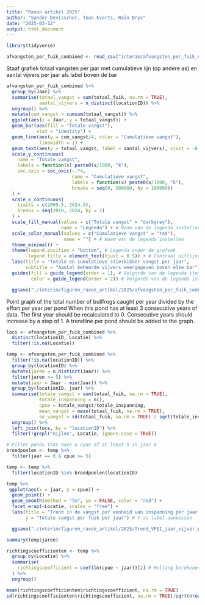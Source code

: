 ```yaml
---
title: "Ravon artikel 2025"
author: "Sander Devisscher, Teun Everts, Rein Brys"
date: "2025-03-12"
output: html_document
---
```


```r
library(tidyverse)
```

```r
afvangsten_per_fuik_combined <- read_csv("interim/afvangsten_per_fuik_combined.csv")
```

Staaf grafiek totaal vangsten per jaar
met cumulatieve lijn (op andere as)
en aantal vijvers per jaar als label boven de bar
```r
afvangsten_per_fuik_combined %>%
  group_by(Jaar) %>%
  summarise(totaal_vangst = sum(totaal_fuik, na.rm = TRUE),
            aantal_vijvers = n_distinct(locationID)) %>%
  ungroup() %>% 
  mutate(cum_vangst = cumsum(totaal_vangst)) %>% 
  ggplot(aes(x = Jaar, y = totaal_vangst)) +
  geom_bar(aes(fill = "Totale vangst"), 
           stat = "identity") +
  geom_line(aes(y = cum_vangst/4, color = "Cumulatieve vangst"),
            linewidth = 1) +
  geom_text(aes(y = totaal_vangst, label = aantal_vijvers), vjust = -0.5)  +
  scale_y_continuous(
    name = "Totale vangst",
    labels = function(x) paste0(x/1000, "k"),
    sec.axis = sec_axis(~.*4, 
                        name = "Cumulatieve vangst", 
                        labels = function(x) paste0(x/1000, "k"),
                        breaks = seq(0, 500000, by = 100000))
  ) +
  scale_x_continuous(
    limits = c(2009.5, 2024.5),
    breaks = seq(2010, 2024, by = 2)
  ) +
  scale_fill_manual(values = c("Totale vangst" = "darkgrey"), 
                    name = "Legenda") + # Naam van de legenda instellen
  scale_color_manual(values = c("Cumulatieve vangst" = "red"),
                     name = "") + # Naam van de legenda instellen
  theme_minimal() +
  theme(legend.position = "bottom", # Legenda onder de grafiek
        legend.title = element_text(hjust = 0.5)) + # Centraal uitlijnen van de legendatitel
  labs(title = "Totale en cumulatieve stierkikker vangst per jaar",
       subtitle = "Aantal beheerde vijvers weergegeven boven elke bar") +
  guides(fill = guide_legend(order = 1), # Volgorde van de legenda items
         color = guide_legend(order = 2)) # Volgorde van de legenda items

  ggsave("./interim/figuren_ravon_artikel/2025/afvangsten_per_fuik_combined.png", width = 10, height = 6, units = "in")
```

Point graph of the total number of bullfrogs caught per year divided by the effort per year per pond
When this pond has at least 3 consecutive years of data.
The first year should be recalculated to 0. Consecutive years should increase by a step of 1.
A trendline per pond should be added to the graph.
```r
locs <- afvangsten_per_fuik_combined %>% 
  distinct(locationID, Locatie) %>% 
  filter(!is.na(Locatie))

temp <- afvangsten_per_fuik_combined %>%
  filter(!is.na(locationID)) %>%
  group_by(locationID) %>% 
  mutate(jaren = n_distinct(Jaar)) %>% 
  filter(jaren >= 5) %>%
  mutate(jaar = Jaar - min(Jaar)) %>% 
  group_by(locationID, jaar) %>%
  summarise(totale_vangst = sum(totaal_fuik, na.rm = TRUE),
            totale_inspanning = n(),
            cpue = totale_vangst/totale_inspanning,
            mean_vangst = mean(totaal_fuik, na.rm = TRUE),
            se_vangst = sd(totaal_fuik, na.rm = TRUE) / sqrt(totale_inspanning)) %>%
  ungroup() %>% 
  left_join(locs, by = "locationID") %>% 
  filter(!grepl("nijlen", Locatie, ignore.case = TRUE)) 

# Filter ponds that have a cpue of at least 5 in jaar 0
broedpoelen <- temp %>% 
  filter(jaar == 0 & cpue >= 5)

temp <- temp %>% 
  filter(locationID %in% broedpoelen$locationID)

temp %>%
 ggplot(aes(x = jaar, y = cpue)) +
  geom_point() +
  geom_smooth(method = "lm", se = FALSE, color = "red") +
  facet_wrap(~Locatie, scales = "free") +
  labs(title = "Trend in de vangst per eenheid van inspanning per jaar per vijver",
       y = "Totale vangst per fuik per jaar") # Y-as label aanpassen

  ggsave("./interim/figuren_ravon_artikel/2025/Trend_VPEI_jaar_vijver.png", width = 10, height = 6, units = "in")

summary(temp$jaren)

richtingscoefficienten <- temp %>%
  group_by(Locatie) %>%
  summarise(
    richtingscoefficient = coef(lm(cpue ~ jaar))[2] # Helling berekenen
  ) %>%
  ungroup() 

mean(richtingscoefficienten$richtingscoefficient, na.rm = TRUE)
sd(richtingscoefficienten$richtingscoefficient, na.rm = TRUE)/sqrt(nrow(richtingscoefficienten))
```